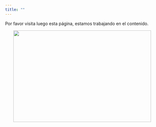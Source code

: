 ---
title: ""
---

Por favor visita luego esta página, estamos trabajando en el contenido.

<center>
<img src="imagenes/construccion.jpg" width="450" height="300" alt="">
</center>

